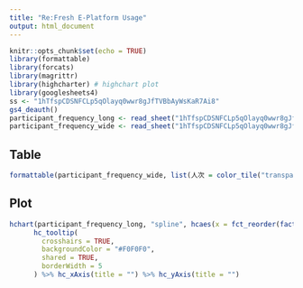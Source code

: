 ```yaml
---
title: "Re:Fresh E-Platform Usage"
output: html_document
---
```


```r
knitr::opts_chunk$set(echo = TRUE)
library(formattable)
library(forcats)
library(magrittr)
library(highcharter) # highchart plot
library(googlesheets4)
ss <- "1hTfspCDSNFCLp5qOlayq0wwr8gJfTVBbAyWsKaR7Ai8"
gs4_deauth()
participant_frequency_long <- read_sheet("1hTfspCDSNFCLp5qOlayq0wwr8gJfTVBbAyWsKaR7Ai8", sheet = "participant_frequency_long")
participant_frequency_wide <- read_sheet("1hTfspCDSNFCLp5qOlayq0wwr8gJfTVBbAyWsKaR7Ai8", sheet = "participant_frequency_wide")
```

## Table

```r
formattable(participant_frequency_wide, list(人次 = color_tile("transparent", "pink"), 人數 = color_tile("transparent", "pink")))
```

## Plot

```r
hchart(participant_frequency_long, "spline", hcaes(x = fct_reorder(factor(year.month), rowid), y = eventCount , group = eventName_r)) %>%
      hc_tooltip(
        crosshairs = TRUE,
        backgroundColor = "#F0F0F0",
        shared = TRUE, 
        borderWidth = 5
      ) %>% hc_xAxis(title = "") %>% hc_yAxis(title = "")
```